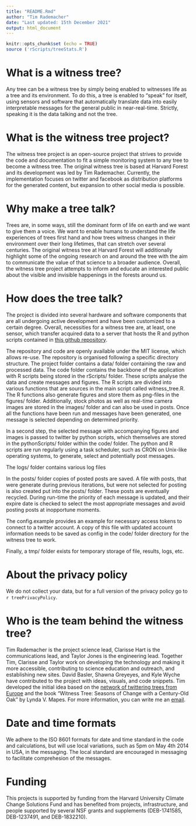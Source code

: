 ```yaml
---
title: "README.Rmd"
author: "Tim Rademacher"
date: "Last updated: 15th December 2021"
output: html_document
---
```


```r
knitr::opts_chunk$set (echo = TRUE)
source ('rScripts/treeStats.R')
```

# What is a witness tree?

Any tree can be a witness tree by simply being enabled to witnesses life as a tree and its environment. To do this, a tree is enabled to "speak" for itself, using sensors and software that automatically translate data into easily interpretable messages for the general public in near-real-time. Strictly, speaking it is the data talking and not the tree.

# What is the witness tree project?

The witness tree project is an open-source project that strives to provide the code and documentation to fit a simple monitoring system to any tree to become a witness tree. The original witness tree is based at Harvard Forest and its development was led by Tim Rademacher. Currently, the implementation focuses on twitter and facebook as distribution platforms for the generated content, but expansion to other social media is possible. 

# Why make a tree talk?

Trees are, in some ways, still the dominant form of life on earth and we want to give them a voice. We want to enable humans to understand the life experiences of trees first hand and how trees witness changes in their environment over their long lifetimes, that can stretch over several centuries. The original witness tree at Harvard Forest will additionally highlight some of the ongoing research on and around the tree with the aim to communicate the value of that science to a broader audience. Overall, the witness tree project attempts to inform and educate an interested public about the visible and invisible happenings in the forests around us.

# How does the tree talk?

The project is divided into several hardware and software components that are all undergoing active development and have been customized to a certain degree. Overall, necessities for a witness tree are, at least, one sensor, which transfer acquired data to a server that hosts the R and python scripts contained in <a href="https://github.com/TTRademacher/witnessTree">this github repository</a>.

The repository and code are openly available under the MIT license, which allows re-use. The repository is organised following a specific directory structure. The project folder contains a data/ folder containing the raw and processed data. The code folder contains the backbone of the application with R scripts being stored in the rScripts/ folder. These scripts analyse the data and create messages and figures. The R scripts are divided into various functions that are sources in the main script called witness_tree.R. The R functions also generate figures and store them as png-files in the figures/ folder. Additionally, stock photos as well as real-time camera images are stored in the images/ folder and can also be used in posts. Once all the functions have been run and messages have been generated, one message is selected depending on determined priority. 

<!--# witness tree directory structure
![Fig. 1 shows the project project durectory structure. ](figures/directory_structure.001.png)-->

In a second step, the selected message with accompanying figures and images is passed to twitter by python scripts, which themselves are stored in the pythonScripts/ folder within the code/ folder. The python and R scripts are run regularly using a task scheduler, such as CRON on Unix-like operating systems, to generate, select and potentially post messages. 

The logs/ folder contains various log files 

In the posts/ folder copies of posted posts are saved. A file with posts, that were generate during previous iterations, but were not selected for posting is also created put into the posts/ folder. These posts are eventually recycled. During run-time the priority of each message is updated, and their expire date is checked to select the most appropriate messages and avoid posting posts at inopportune moments.

The config.example provides an example for necessary access tokens to connect to a twitter account. A copy of this file with updated account information needs to be saved as config in the code/ folder directory for the witness tree to work. 

Finally, a tmp/ folder exists for temporary storage of file, results, logs, etc.

# About the privacy policy

We do not collect your data, but for a full version of the privacy policy go to `r treePrivacyPolicy`. 

# Who is the team behind the witness tree?

Tim Rademacher is the project science lead, Clarisse Hart is the communications lead, and Taylor Jones is the engineering lead. Together Tim, Clarisse and Taylor work on developing the technology and making it more accessible, contributing to science education and outreach, and establishing new sites. David Basler, Shawna Greyeyes, and Kyle Wyche have contributed to the project with ideas, visuals, and code snippets. Tim developed the initial idea based on the <a href = "https://twitter.com/treewatchnet?lang=en">network of twittering trees from Europe</a> and the book "Witness Tree: Seasons of Change with a Century-Old Oak" by Lynda V. Mapes. For more information, you can write me an <a href = "mailto:trademacher@fas.harvard.edu">email</a>.

# Date and time formats

We adhere to the ISO 8601 formats for date and time standard in the code and calculations, but will use local variations, such as 5pm on May 4th 2014 in USA, in the messaging. The local standard are encouraged in messaging to facilitate comprehesion of the messages. 

# Funding
This projects is supported by funding from the Harvard University Climate Change Solutions Fund and has benefited from projects, infrastructure, and people supported by several NSF grants and supplements (DEB-1741585, DEB-1237491, and DEB-1832210). 
